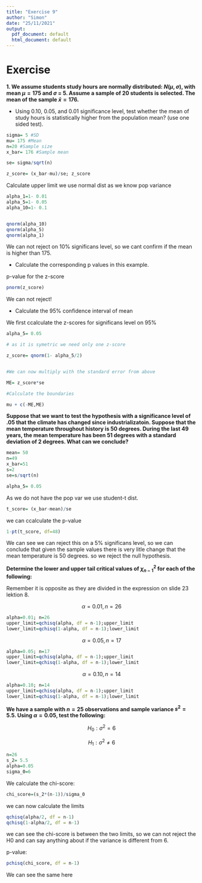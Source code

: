 ```yaml
---
title: "Exercise 9"
author: "Simon"
date: "25/11/2021"
output:
  pdf_document: default
  html_document: default
---
```


# Exercise


**1. We assume students study hours are normally distributed: $N(\mu, \sigma)$, with mean $\mu = 175$ and $\sigma$ = 5. Assume a sample of 20 students is selected. The mean of the sample $\bar{x} = 176$.**


* Using 0.10, 0.05, and 0.01 significance level, test whether the mean of study hours is statistically higher from the population mean? (use one sided test).

```r
sigma= 5 #SD
mu= 175 #Mean
n=20 #Sample size
x_bar= 176 #Sample mean

se= sigma/sqrt(n)

z_score= (x_bar-mu)/se; z_score
```
Calculate upper limit we use normal dist as we know pop variance

```r
alpha_1=1- 0.01
alpha_5=1- 0.05
alpha_10=1- 0.1


qnorm(alpha_10)
qnorm(alpha_5)
qnorm(alpha_1)
```
We can not reject on 10% significans level, so we cant confirm if the mean is higher than 175. 


* Calculate the corresponding p values in this example.

p-value for the z-score 

```r

pnorm(z_score)

```
We can not reject!

* Calculate the 95% confidence interval of mean

We first ccalculate the z-scores for significans level on 95%

```r

alpha_5= 0.05

# as it is symetric we need only one z-score

z_score= qnorm(1- alpha_5/2)


#We can now multiply with the standard error from above

ME= z_score*se

#Calculate the boundaries

mu + c(-ME,ME)
```

**Suppose that we want to test the hypothesis with a significance level of .05 that the climate has changed since industrializatoin. Suppose that the mean temperature throughout history is 50 degrees. During the last 49 years, the mean temperature has been 51 degrees with a standard deviation of 2 degrees. What can we conclude?**

```r
mean= 50
n=49
x_bar=51
s=2
se=s/sqrt(n)

alpha_5= 0.05
```

As we do not have the pop var we use student-t dist. 

```r
t_score= (x_bar-mean)/se
```
we can ccalculate the p-value

```r
1-pt(t_score, df=48)
```
We can see we can reject this on a 5% significans level, so we can conclude that given the sample values there is very litle change that the mean temperature is  50 degrees. so we reject the null hypothesis. 

**Determine the lower and upper tail critical values of $\chi^2_{n-1}$ for each of the following:**

Remember it is opposite as they are divided in the expression on slide 23 lektion 8. 

$$\alpha= 0.01, n=26$$
```r
alpha=0.01; n=26
upper_limit=qchisq(alpha, df = n-1);upper_limit
lower_limit=qchisq(1-alpha, df = n-1);lower_limit
```

$$\alpha= 0.05, n=17$$

```r
alpha=0.05; n=17
upper_limit=qchisq(alpha, df = n-1);upper_limit
lower_limit=qchisq(1-alpha, df = n-1);lower_limit
```
$$\alpha= 0.10, n=14$$

```r
alpha=0.10; n=14
upper_limit=qchisq(alpha, df = n-1);upper_limit
lower_limit=qchisq(1-alpha, df = n-1);lower_limit
```

**We have a sample with $n = 25$ observations and sample variance $s^2 = 5.5$. Using $\alpha = 0.05$, test the following:**

$$H_0: \sigma^2 = 6$$

$$H_1: \sigma^2 \neq 6$$

```r
n=26
s_2= 5.5
alpha=0.05
sigma_0=6
```

We calculate the chi-score:

```r
chi_score=(s_2*(n-1))/sigma_0
```
we can now calculate the limits

```r
qchisq(alpha/2, df = n-1)
qchisq(1-alpha/2, df = n-1)
```
we can see the chi-score is between the two limits, so we can not reject the H0 and can say anything about if the variance is different from 6. 

p-value: 

```r
pchisq(chi_score, df = n-1)
```

We can see the same here
